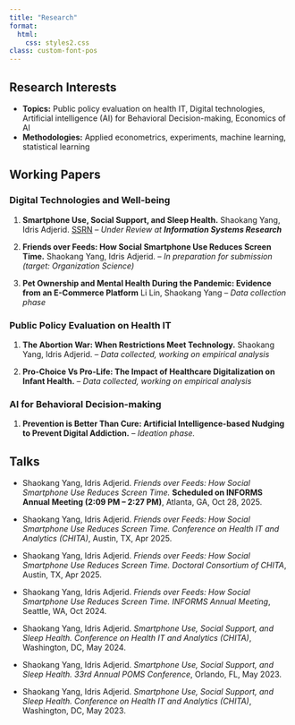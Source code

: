 ```yaml
---
title: "Research"
format:
  html:
    css: styles2.css
class: custom-font-pos
---
```


## Research Interests

-   **Topics:** Public policy evaluation on health IT, Digital technologies, Artificial intelligence (AI) for Behavioral Decision-making, Economics of AI
-   **Methodologies:** Applied econometrics, experiments, machine learning, statistical learning

## Working Papers

### Digital Technologies and Well-being

1.  **Smartphone Use, Social Support, and Sleep Health.** Shaokang Yang, Idris Adjerid. [SSRN](http://dx.doi.org/10.2139/ssrn.5368531) -- *Under Review at **Information Systems Research***

2.  **Friends over Feeds: How Social Smartphone Use Reduces Screen Time.** Shaokang Yang, Idris Adjerid. -- *In preparation for submission (target: Organization Science)*

3.  **Pet Ownership and Mental Health During the Pandemic: Evidence from an E-Commerce Platform** Li Lin, Shaokang Yang -- *Data collection phase*

### Public Policy Evaluation on Health IT

1.  **The Abortion War: When Restrictions Meet Technology.** Shaokang Yang, Idris Adjerid. -- *Data collected, working on empirical analysis*

2.  **Pro-Choice Vs Pro-Life: The Impact of Healthcare Digitalization on Infant Health.** -- *Data collected, working on empirical analysis*

### AI for Behavioral Decision-making

1.  **Prevention is Better Than Cure: Artificial Intelligence-based Nudging to Prevent Digital Addiction.** -- *Ideation phase.*

## Talks

-   Shaokang Yang, Idris Adjerid. *Friends over Feeds: How Social Smartphone Use Reduces Screen Time.* **Scheduled on INFORMS Annual Meeting (2:09 PM – 2:27 PM)**, Atlanta, GA, Oct 28, 2025.

-   Shaokang Yang, Idris Adjerid. *Friends over Feeds: How Social Smartphone Use Reduces Screen Time.* *Conference on Health IT and Analytics (CHITA)*, Austin, TX, Apr 2025.

-   Shaokang Yang, Idris Adjerid. *Friends over Feeds: How Social Smartphone Use Reduces Screen Time.* *Doctoral Consortium of CHITA*, Austin, TX, Apr 2025.

-   Shaokang Yang, Idris Adjerid. *Friends over Feeds: How Social Smartphone Use Reduces Screen Time.* *INFORMS Annual Meeting*, Seattle, WA, Oct 2024.

-   Shaokang Yang, Idris Adjerid. *Smartphone Use, Social Support, and Sleep Health.* *Conference on Health IT and Analytics (CHITA)*, Washington, DC, May 2024.

-   Shaokang Yang, Idris Adjerid. *Smartphone Use, Social Support, and Sleep Health.* *33rd Annual POMS Conference*, Orlando, FL, May 2023.

-   Shaokang Yang, Idris Adjerid. *Smartphone Use, Social Support, and Sleep Health.* *Conference on Health IT and Analytics (CHITA)*, Washington, DC, May 2023.
